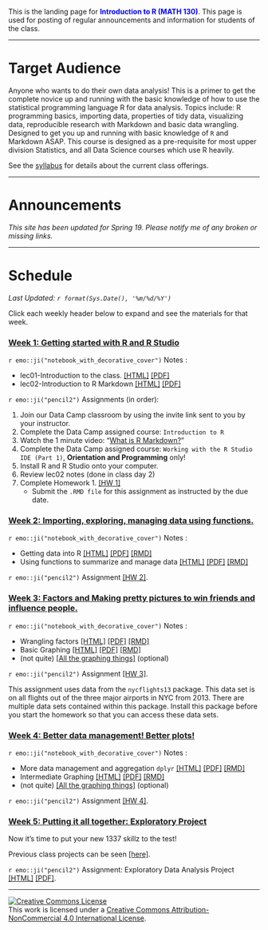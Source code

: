 
<br><br>

This is the landing page for <span style="color:blue">**Introduction to R (MATH 130)**</span>. This page is used for posting of regular announcements and information for students of the class. 


----

# Target Audience
Anyone who wants to do their own data analysis! This is a primer to get the complete novice up and running with the basic knowledge of how to use the statistical programming language R for data analysis. Topics include: R programming basics, importing data, properties of tidy data, visualizing data, reproducible research with Markdown and basic data wrangling. Designed to get you up and running with basic knowledge of `R` and Markdown ASAP. This course is designed as a pre-requisite for most upper division Statistics, and all Data Science courses which use R heavily.

See the [syllabus](syllabus.html) for details about the current class offerings.   

--------------------------------

# Announcements

_This site has been updated for Spring 19. Please notify me of any broken or missing links._

--------------------------------

# Schedule

_Last Updated: `r format(Sys.Date(), '%m/%d/%Y')` _

Click each weekly header below to expand and see the materials for that week. 

### <a href="#week1" data-toggle="collapse">Week 1: Getting started with R and R Studio</a>

<div id="week1" class="collapse">

`r emo::ji("notebook_with_decorative_cover")` Notes :

* lec01-Introduction to the class.  [[HTML]](notes/01_intro.html) [[PDF]](notes/01_intro.pdf) 
* lec02-Introduction to R Markdown  [[HTML]](notes/02_rmd.html)   [[PDF]](notes/02_rmd.pdf) 

`r emo::ji("pencil2")` Assignments (in order): 

1. Join our Data Camp classroom by using the invite link sent to you by your instructor. 
2. Complete the Data Camp assigned course: `Introduction to R` 
3. Watch the 1 minute video: "[What is R Markdown?](http://rmarkdown.rstudio.com/lesson-1.html)"
4. Complete the Data Camp assigned course: `Working with the R Studio IDE (Part 1)`, **Orientation and Programming** only!
5. Install R and R Studio onto your computer. 
6. Review lec02 notes (done in class day 2)
7. Complete Homework 1. [[HW 1]](hw/hw1.Rmd)
    - Submit the `.RMD file` for this assignment as instructed by the due date.  
    
</div>


### <a href="#week2" data-toggle="collapse">Week 2: Importing, exploring, managing data using functions. </a>

<div id="week2" class="collapse">

`r emo::ji("notebook_with_decorative_cover")` Notes :

* Getting data into R [[HTML]](notes/03_import.html) [[PDF]](notes/03_import.pdf) [[RMD]](notes/03_import_notes.Rmd) 
* Using functions to summarize and manage data [[HTML]](notes/04_fun_dm.html) [[PDF]](notes/04_fun_dm.pdf) [[RMD]](notes/04_fun_dm_notes.Rmd)

`r emo::ji("pencil2")` Assignment [[HW 2]](hw/hw2.Rmd). 

</div>

### <a href="#week3" data-toggle="collapse">Week 3: Factors and Making pretty pictures to win friends and influence people.</a>

<div id="week3" class="collapse">

`r emo::ji("notebook_with_decorative_cover")` Notes :

* Wrangling factors  [[HTML]](notes/05_factors.html) [[PDF]](notes/05_factors.pdf) [[RMD]](notes/05_factors_notes.Rmd) 
* Basic Graphing     [[HTML]](notes/06_plots.html)   [[PDF]](notes/06_plots.pdf)   [[RMD]](notes/06_plots_notes.Rmd)
* (not quite) [[All the graphing things]](https://norcalbiostat.github.io/AppliedStatistics_notes/data-viz.html) (optional)

`r emo::ji("pencil2")` Assignment [[HW 3]](hw/hw3.Rmd).  

This assignment uses data from the `nycflights13` package. This data set is on all flights out of the three major airports in NYC from 2013. There are multiple data sets contained within this package. Install this package before you start the homework so that you can access these data sets. 

</div>

### <a href="#week4" data-toggle="collapse">Week 4: Better data management! Better plots!</a>

<div id="week4" class="collapse">

`r emo::ji("notebook_with_decorative_cover")` Notes :

* More data management and aggregation `dplyr` [[HTML]](notes/07_dplyr.html)  [[PDF]](notes/07_dplyr.pdf) [[RMD]](notes/07_dplyr_notes.Rmd) 
* Intermediate Graphing                        [[HTML]](notes/08_plots2.html) [[PDF]](notes/08_plots2.pdf) [[RMD]](notes/08_plots2_notes.Rmd)
* (not quite) [[All the graphing things]](https://norcalbiostat.github.io/AppliedStatistics_notes/data-viz.html) (optional)

`r emo::ji("pencil2")` Assignment [[HW 4]](hw/hw4.Rmd).  

</div>

### <a href="#week5" data-toggle="collapse">Week 5: Putting it all together: Exploratory Project</a>

<div id="week5" class="collapse">

Now it's time to put your new 1337 skillz to the test!

Previous class projects can be seen [[here]](https://norcalbiostat.github.io/peer_review/math130_eda.html). 

`r emo::ji("pencil2")` Assignment: Exploratory Data Analysis Project [[HTML]](hw/EDA_instructions_withPR.html) [[PDF]](hw/EDA_instructions_withPR.pdf).  

</div>

----

<a rel="license" href="http://creativecommons.org/licenses/by-nc/4.0/"><img alt="Creative Commons License" style="border-width:0" src="https://i.creativecommons.org/l/by-nc/4.0/88x31.png" /></a><br />This work is licensed under a <a rel="license" href="http://creativecommons.org/licenses/by-nc/4.0/">Creative Commons Attribution-NonCommercial 4.0 International License</a>.

